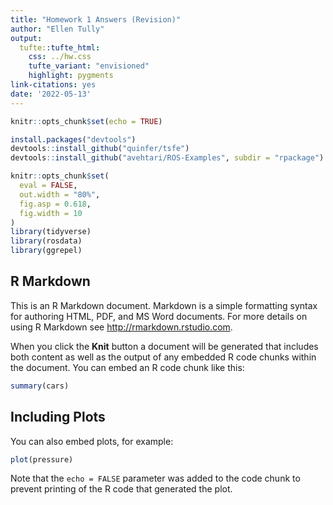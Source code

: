 ```yaml
---
title: "Homework 1 Answers (Revision)"
author: "Ellen Tully"
output: 
  tufte::tufte_html:
    css: ../hw.css
    tufte_variant: "envisioned"
    highlight: pygments
link-citations: yes
date: '2022-05-13'
---
```


```r
knitr::opts_chunk$set(echo = TRUE)
```

```r
install.packages("devtools")
devtools::install_github("quinfer/tsfe")
devtools::install_github("avehtari/ROS-Examples", subdir = "rpackage")
```

```r
knitr::opts_chunk$set(
  eval = FALSE,
  out.width = "80%",
  fig.asp = 0.618,
  fig.width = 10
)
library(tidyverse)
library(rosdata)
library(ggrepel)
```

## R Markdown

This is an R Markdown document. Markdown is a simple formatting syntax for authoring HTML, PDF, and MS Word documents. For more details on using R Markdown see <http://rmarkdown.rstudio.com>.

When you click the **Knit** button a document will be generated that includes both content as well as the output of any embedded R code chunks within the document. You can embed an R code chunk like this:

```r
summary(cars)
```

## Including Plots

You can also embed plots, for example:

```r
plot(pressure)
```

Note that the `echo = FALSE` parameter was added to the code chunk to prevent printing of the R code that generated the plot.
